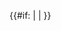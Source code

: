 <includeonly><span style="{{#if: {{{3|}}} | background-color: | color:}}{{#if: {{{3|}}} | {{{1|white}}} | {{{1|black}}} }}; {{#if: {{{3|}}} | color:}}{{#if: {{{3|}}} |{{{2|black}}} }};">{{#if: {{{3|}}} | {{{3|}}} | {{{2|}}}}}</span></includeonly><noinclude>{{Documentation}}</noinclude>